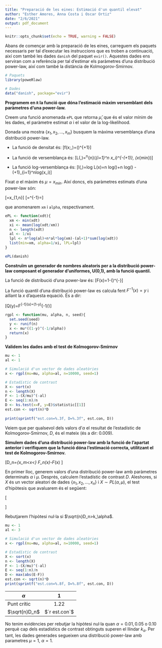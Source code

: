 ```yaml
---
title: "Preparació de les eines: Estimació d'un quantil elevat"
author: "Esther Amores, Anna Costa i Oscar Ortiz"
date: "2/6/2021"
output: pdf_document
---
```


```r
knitr::opts_chunk$set(echo = TRUE, warning = FALSE)
```

Abans de començar amb la preparació de les eines, carreguem els paquets necessaris per tal d'executar les instruccions que es troben a continuació, així com també les dades `danish` del paquet `evir()`. Aquestes dades ens serviran com a referència per tal d'estimar els paràmetres d'una distribució power-law, així com també la distància de Kolmogorov-Smirnov.

```r
# Paquets
library(poweRlaw)

# Dades
data("danish", package="evir")
```


**Programem en `R` la funció que dóna l'estimació màxim versemblant dels paràmetres d'una power-law.**

Creem una funció anomenada `ePL` que retorna $\hat{\mu}$, que és el valor mínim de les dades, el paràmetre estimat $\alpha$ i el valor de la log-likelihood.

Donada una mostra $\{x_1,x_2,\dots,x_m\}$ busquem la màxima versemblança d'una distribució power-law. 

  - La funció de densitat és: \[f(x;\alpha,\mu)=\frac{\alpha}{\mu}\left(\frac{\mu}{x}\right)^{\alpha+1}\]

  - La funció de versemblança és:
\[L(\alpha,\mu)=\alpha^n\mu^{n\alpha}\left(\prod_{i=1}^n x_i\right)^{-(\alpha+1)}, \hspace{1cm} (\mu \leq x_{min})\]

  - La funció log-versemblança és:
\[l(\alpha,\mu)=log L(x)=n \cdot log(\alpha)+n \cdot \alpha \cdot log(\mu) - (\alpha+1)\sum_{i=1}^nlog(x_i)\]

Fixat $\alpha$ el màxim és $\mu=x_{min}$. Així doncs, els paràmetres estimats d'una power-law són:

\[\hat{\mu}=x_{1,n}\]
\[\hat{\alpha}=\left[\frac{1}{n}\sum_{x=1}^n log\left(\frac{x_i}{x_{1,n}}\right)\right]^{-1}=\frac{1}{\xi}\]

que anomenarem `xm` i `alpha`, respectivament.

```r
ePL <- function(xdt){
  xm <- min(xdt)
  xi <- mean(log(xdt/xm))
  n <- length(xdt)
  al <- 1/xi
  lpl <- n*log(al)+n*al*log(xm)-(al+1)*sum(log(xdt))
  list(min=xm, alpha=1/xi, lPL=lpl)
}

ePL(danish)
```


**Construïm un generador de nombres aleatoris per a la distribució power-law composant el generador d'uniformes, U(0,1), amb la funció quantil.**

La funció de distribució d'una power-law és: \[F(x)=1-\left(\frac{x}{\mu}\right)^{-\alpha}\]

La funció quantil d'una distribució power-law es calcula fent $F^{-1}(x)=y$ i aillant la $x$ d'aquesta equació. És a dir:

\begin{equation*}
  \begin{split}
    F^{-1}(x) &= 1-\left(\frac{x}{\mu}\right)^{-1/\alpha}=y \\
    &\Leftrightarrow y-1 = -\left(\frac{x}{\mu}\right)^{-1/\alpha} \\
    &\Leftrightarrow (y-1)^{-1/\alpha} = -\frac{x}{\mu} \\
    &\Leftrightarrow x = \mu(1-y)^{-1/\alpha}
  \end{split}
\end{equation*}

\[Q(y)=F^{-1}(x)=\mu(1-y)^{-1/\alpha}\]

```r
rgpl <- function(mu, alpha, n, seed){
  set.seed(seed)
  y <- runif(n)
  x <- mu*((1-y)^(-1/alpha))
  return(x)
}
```


\newpage


**Validem les dades amb el test de Kolmogorov-Smirnov**

```r
mu <- 1
al <- 1

# Simulació d'un vector de dades aleatòries
x <- rgpl(mu=mu, alpha=al, n=10000, seed=1)

# Estadístic de contrast
X <- sort(x)
n <- length(X)
F <- 1-(X/mu)^(-al)
E <- seq(1:n)/n
D <- ks.test(x=F, y=E)$statistic[[1]]
est.con <- sqrt(n)*D 
 
print(sprintf("est.con=%.3f, D=%.3f", est.con, D))
```

Veiem que per qualsevol dels valors d'$\alpha$ el resultat de l'estadístic de Kolmogorov-Smirnov, $D$, és el mateix (és a dir: 0.009). 


**Simulem dades d'una distribució power-law amb la funció de l'apartat anterior i verifiquem que la funció dóna l'estimació correcta, utilitzant el test de Kolmogorov-Smirnov.**

\[D_n=\sup_{x_m<x<\infty} \vert F_n(x)-F_\alpha(x) \vert\]

En primer lloc, generem valors d'una distribució power-law amb paràmetres determinats $\alpha$ i $\mu$. Després, calculem l'estadístic de contrast $D$. Aleshores, si $X$ és un vector aleatori de dades $\{x_1,x_2,\dots,x_n\}$ i $X \sim PL(\alpha, \mu)$, el test d'hipòtesis que avaluarem és el següent:

\[\begin{cases}
  H_0 &= X \sim PL(\alpha, \mu) \\
  H_1 &= H_0 \text{ falsa}
\end{cases}\]

Rebutjarem l'hipòtesi nul·la si $\sqrt{n}D_n>k_\alpha$.


```r
mu <- 1
al <- 3

# Simulació d'un vector de dades aleatòries
x <- rgpl(mu=mu, alpha=al, n=10000, seed=1)

# Estadístic de contrast
X <- sort(x)
n <- length(X)
F <- 1-(X/mu)^(-al) 
E <- seq(1:n)/n
D <- max(abs(E-F))
est.con <- sqrt(n)*D 
print(sprintf("est.con=%.8f, D=%.8f", est.con, D))
```

| $\alpha$      |      1        |   
|---------------|:-------------:|
| Punt crític   |      1.22     | 
| $\sqrt{n}D_n$ | $`r est.con`$ | 

No tenim evidències per rebutjar la hipòtesi nul·la quan $\alpha=0.01, 0.05$ o $0.10$ perquè cap dels estadístics de contrast obtinguts superen el llindar $k_\alpha$. Per tant, les dades generades segueixen una distribució power-law amb parametres $\mu=1$, $\alpha=1$.





